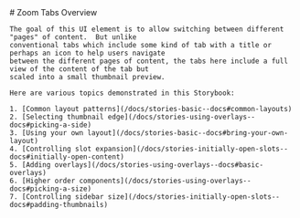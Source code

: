 
<Meta title="Zoom Tabs Overview" />

<div className="sb-container">
  <div className='sb-section-title'>
    # Zoom Tabs Overview

    The goal of this UI element is to allow switching between different "pages" of content.  But unlike
    conventional tabs which include some kind of tab with a title or perhaps an icon to help users navigate
    between the different pages of content, the tabs here include a full view of the content of the tab but
    scaled into a small thumbnail preview.

    Here are various topics demonstrated in this Storybook:

    1. [Common layout patterns](/docs/stories-basic--docs#common-layouts)
    2. [Selecting thumbnail edge](/docs/stories-using-overlays--docs#picking-a-side)
    3. [Using your own layout](/docs/stories-basic--docs#bring-your-own-layout)
    4. [Controlling slot expansion](/docs/stories-initially-open-slots--docs#initially-open-content)
    5. [Adding overlays](/docs/stories-using-overlays--docs#basic-overlays)
    6. [Higher order components](/docs/stories-using-overlays--docs#picking-a-size)
    7. [Controlling sidebar size](/docs/stories-initially-open-slots--docs#padding-thumbnails)

  </div>
</div>
